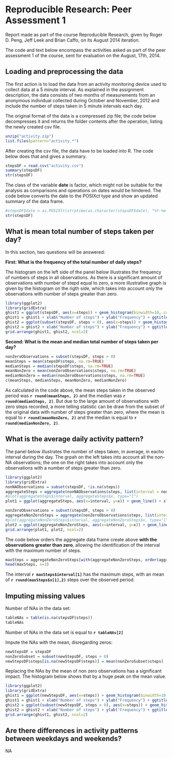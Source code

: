 # Reproducible Research: Peer Assessment 1

Report made as part of the course Reproducible Research, given by Roger D. Peng, Jeff Leek and Brian Caffo, on its August 2014 iteration.

The code and text below encompass the activities asked as part of the peer assessment 1 of the course, sent for evaluation on the August, 17th, 2014.

## Loading and preprocessing the data  
The first action is to load the data from an activity monitoring device used to collect data at a 5 minute interval. As explained in the assignment description, the data consists of two months of measurements from an anonymous individual collected during October and November, 2012 and include the number of steps taken in 5 minute intervals each day.

The original format of the data is a compressed zip file; the code below decompresses it and returns the folder contents after the operation, listing the newly created csv file.

```r
unzip("activity.zip")
list.files(pattern="activity.*")
```

After creating the csv file, the data have to be loaded into R. The code below does that and gives a summary.

```r
stepsDF = read.csv("activity.csv")
summary(stepsDF)
str(stepsDF)
```

The class of the variable **date** is factor, which might not be suitable for the analysis as comparisons and operations on dates would be hindered. The code below converts the date to the POSIXct type and show an updated summary of the data frame.

```r
#stepsDF$date = as.POSIXlt(strptime(as.character(stepsDF$date), "%Y-%m-%d"))
str(stepsDF)
```

## What is mean total number of steps taken per day?

In this section, two questions will be answered:

**First: What is the frequency of the total number of daily steps?**

The histogram on the left side of the panel below illustrates the frequency of numbers of steps in all observations. As there is a significant amount of observations with number of stepd equal to zero, a more illustrative graph is given by the histogram on the rigth side, which takes into account only the observations with number of steps greater than zero.

```r
library(ggplot2)
library(gridExtra)
ghist1 = ggplot(stepsDF, aes(x=steps)) + geom_histogram(binwidth=10, colour="black", fill="lightblue") 
ghist1 = ghist1 + xlab("Number of steps") + ylab("Frequency") + ggtitle("All observations")
ghist2 = ggplot(subset(stepsDF, steps > 0), aes(x=steps)) + geom_histogram(binwidth=10, colour="black", fill="lightblue")
ghist2 = ghist2 + xlab("Number of steps") + ylab("Frequency") + ggtitle("Observations with steps > 0")
grid.arrange(ghist1, ghist2, ncol=2)
```


**Second: What is the mean and median total number of steps taken per day?**

```r
nonZeroObservations = subset(stepsDF, steps > 0)
meanSteps = mean(stepsDF$steps, na.rm=TRUE)
medianSteps = median(stepsDF$steps, na.rm=TRUE)
meanNonZero = mean(nonZeroObservations$steps, na.rm=TRUE)
medianNonZero = median(nonZeroObservations$steps, na.rm=TRUE)
c(meanSteps, medianSteps, meanNonZero, medianNonZero)
```

As calculated in the code above, the mean steps taken in the observed period was **`r round(meanSteps, 2)`** and the median was **`r round(medianSteps, 2)`**. But due to the large amount of observations with zero steps recorded, a more telling statistic can be draw from the subset of the original data with number of steps greater than zero, where the mean is equal to **`r round(meanNonZero, 2)`** and the median is equal to **`r round(medianNonZero, 2)`**.

## What is the average daily activity pattern?

The panel below illustrates the number of steps taken, in average, in eacho interval during the day. The grpah on the left takes into account all the non-NA observations; the one on the right takes into account only the observations with a number of steps greater than zero.

```r
library(ggplot2)
library(gridExtra)
nonNAObservations = subset(stepsDF, !is.na(steps))
aggregateSteps = aggregate(nonNAObservations$steps, list(interval = nonNAObservations$interval), mean)
#plot(aggregateSteps$interval, aggregateSteps$x, type="l")
plot1 = ggplot(aggregateSteps, aes(x=interval, y=x)) + geom_line() + xlab("Time interval") + ylab("Steps") + ggtitle("Mean steps per interval, all observations")

nonZeroObservations = subset(stepsDF, steps > 0)
aggregateNonZeroSteps = aggregate(nonZeroObservations$steps, list(interval = nonZeroObservations$interval), mean)
#plot(aggregateNonZeroSteps$interval, aggregateNonZeroSteps$x, type="l")
plot2 = ggplot(aggregateNonZeroSteps, aes(x=interval, y=x)) + geom_line() + xlab("Time interval") + ylab("Steps") + ggtitle("Mean steps per interval, steps > 0")
grid.arrange(plot1, plot2, ncol=2)
```

The code below orders the aggregate data frame create above **with the observations greater than zero**, allowing the identification of the interval with the maximum number of steps.

```r
maxSteps = aggregateNonZeroSteps[with(aggregateNonZeroSteps, order(aggregateNonZeroSteps$x, decreasing=TRUE)),]
head(maxSteps, n=3)
```

The interval **`r maxSteps$interval[1]`** has the maximum steps, with an mean of **`r round(maxSteps$x[1],2)`** steps over the observed period.


## Imputing missing values

Number of NAs in the data set:

```r
tableNAs = table(is.na(stepsDF$steps))
tableNAs
```
Number of NAs in the data set is equal to **`r tableNAs[2]`**


Impute the NAs with the mean, disregarding zeros:

```r
newStepsDF = stepsDF
nonZeroSubset = subset(newStepsDF, steps > 0)
newStepsDF$steps[is.na(newStepsDF$steps)] = mean(nonZeroSubset$steps)
```

Replacing the NAs by the mean of non zero observations has a significant impact. The histogram below shows that by a huge peak on the mean value.


```r
library(ggplot2)
library(gridExtra)
ghist1 = ggplot(newStepsDF, aes(x=steps)) + geom_histogram(binwidth=10, colour="black", fill="lightblue") 
ghist1 = ghist1 + xlab("Number of steps") + ylab("Frequency") + ggtitle("All observations")
ghist2 = ggplot(subset(newStepsDF, steps > 0), aes(x=steps)) + geom_histogram(binwidth=10, colour="black", fill="lightblue")
ghist2 = ghist2 + xlab("Number of steps") + ylab("Frequency") + ggtitle("Observations with steps > 0")
grid.arrange(ghist1, ghist2, ncol=2)
```
## Are there differences in activity patterns between weekdays and weekends?

NA
